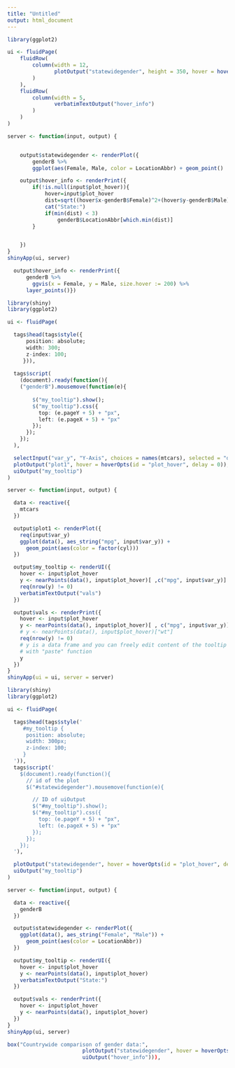 ```yaml
---
title: "Untitled"
output: html_document
---
```

```r

library(ggplot2)

ui <- fluidPage(
    fluidRow(
        column(width = 12,
               plotOutput("statewidegender", height = 350, hover = hoverOpts(id ="plot_hover"))
        )
    ),
    fluidRow(
        column(width = 5,
               verbatimTextOutput("hover_info")
        )
    )
)

server <- function(input, output) {


    output$statewidegender <- renderPlot({
        genderB %>%
        ggplot(aes(Female, Male, color = LocationAbbr) + geom_point()  + guides(color = guide_legend(title = "State:")))})

    output$hover_info <- renderPrint({
        if(!is.null(input$plot_hover)){
            hover=input$plot_hover
            dist=sqrt((hover$x-genderB$Female)^2+(hover$y-genderB$Male)^2)
            cat("State:")
            if(min(dist) < 3)
                genderB$LocationAbbr[which.min(dist)]
        }


    })
}
shinyApp(ui, server)
```

```r
  
  output$hover_info <- renderPrint({
      genderB %>% 
        ggvis(x = Female, y = Male, size.hover := 200) %>%
      layer_points()})

```

```r
library(shiny)
library(ggplot2)

ui <- fluidPage(

  tags$head(tags$style({
      position: absolute;
      width: 300;
      z-index: 100;
     })),
  
  tags$script(
    (document).ready(function(){
    ("genderB").mousemove(function(e){ 
        
        $("my_tooltip").show();         
        $("my_tooltip").css({             
          top: (e.pageY + 5) + "px",             
          left: (e.pageX + 5) + "px"         
        });     
      });     
    });
  ),

  selectInput("var_y", "Y-Axis", choices = names(mtcars), selected = "disp"),
  plotOutput("plot1", hover = hoverOpts(id = "plot_hover", delay = 0)),
  uiOutput("my_tooltip")
)

server <- function(input, output) {

  data <- reactive({
    mtcars
  })

  output$plot1 <- renderPlot({
    req(input$var_y)
    ggplot(data(), aes_string("mpg", input$var_y)) + 
      geom_point(aes(color = factor(cyl)))
  })

  output$my_tooltip <- renderUI({
    hover <- input$plot_hover 
    y <- nearPoints(data(), input$plot_hover)[ ,c("mpg", input$var_y)]
    req(nrow(y) != 0)
    verbatimTextOutput("vals")
  })

  output$vals <- renderPrint({
    hover <- input$plot_hover 
    y <- nearPoints(data(), input$plot_hover)[ , c("mpg", input$var_y)]
    # y <- nearPoints(data(), input$plot_hover)["wt"]
    req(nrow(y) != 0)
    # y is a data frame and you can freely edit content of the tooltip 
    # with "paste" function 
    y
  })
}
shinyApp(ui = ui, server = server)
```

```r
library(shiny)
library(ggplot2)

ui <- fluidPage(

  tags$head(tags$style('
     #my_tooltip {
      position: absolute;
      width: 300px;
      z-index: 100;
     }
  ')),
  tags$script('
    $(document).ready(function(){
      // id of the plot
      $("#statewidegender").mousemove(function(e){ 

        // ID of uiOutput
        $("#my_tooltip").show();         
        $("#my_tooltip").css({             
          top: (e.pageY + 5) + "px",             
          left: (e.pageX + 5) + "px"         
        });     
      });     
    });
  '),

  plotOutput("statewidegender", hover = hoverOpts(id = "plot_hover", delay = 0)),
  uiOutput("my_tooltip")
)

server <- function(input, output) {

  data <- reactive({
    genderB
  })

  output$statewidegender <- renderPlot({
    ggplot(data(), aes_string("Female", "Male")) + 
      geom_point(aes(color = LocationAbbr))
  })

  output$my_tooltip <- renderUI({
    hover <- input$plot_hover 
    y <- nearPoints(data(), input$plot_hover)
    verbatimTextOutput("State:")
  })

  output$vals <- renderPrint({
    hover <- input$plot_hover 
    y <- nearPoints(data(), input$plot_hover)
  })
}
shinyApp(ui, server)
```
```r
box("Countrywide comparison of gender data:",
                        plotOutput("statewidegender", hover = hoverOpts(id = "plot_hover", delay = 0)),
                        uiOutput("hover_info"))),


```


